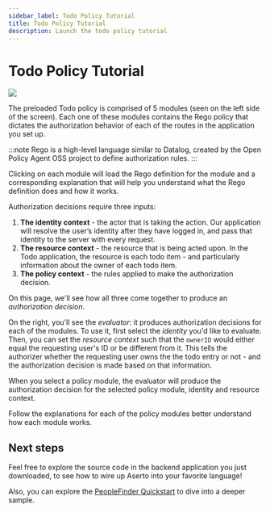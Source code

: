 ```yaml
---
sidebar_label: Todo Policy Tutorial
title: Todo Policy Tutorial
description: Launch the todo policy tutorial
---
```


# Todo Policy Tutorial

<img src="/todo-orientation-page.png" />

The preloaded Todo policy is comprised of 5 modules (seen on the left side of the screen). Each one of these modules contains the Rego policy that dictates the authorization behavior of each of the routes in the application you set up.

:::note
Rego is a high-level language similar to Datalog, created by the Open Policy Agent OSS project to define authorization rules.
:::

Clicking on each module will load the Rego definition for the module and a corresponding explanation that will help you understand what the Rego definition does and how it works.

Authorization decisions require three inputs:

1. **The identity context** - the actor that is taking the action. Our application will resolve the user’s identity after they have logged in, and pass that identity to the server with every request.
2. **The resource context** - the resource that is being acted upon. In the Todo application, the resource is each todo item - and particularly information about the owner of each todo item.
3. **The policy context** - the rules applied to make the authorization decision.

On this page, we'll see how all three come together to produce an _authorization decision_.

On the right, you'll see the _evaluator_: it produces authorization decisions for each of the modules. To use it, first select the _identity_ you'd like to evaluate. Then, you can set the _resource context_ such that the `ownerID` would either equal the requesting user's ID or be different from it. This tells the authorizer whether the requesting user owns the the todo entry or not - and the authorization decision is made based on that information.

When you select a policy module, the evaluator will produce the authorization decision for the selected policy module, identity and resource context.

Follow the explanations for each of the policy modules better understand how each module works.

## Next steps

Feel free to explore the source code in the backend application you just downloaded, to see how to wire up Aserto into your favorite language!

Also, you can explore the [PeopleFinder Quickstart](/docs/getting-started/peoplefinder/peoplefinder-overview) to dive into a deeper sample.
